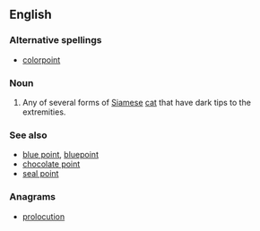 ==English==

===Alternative spellings===
*[[colorpoint]]

===Noun===
{{en-noun}}

# Any of several forms of [[Siamese]] [[cat]] that have dark tips to the extremities.

===See also===
*[[blue point]], [[bluepoint]]
*[[chocolate point]]
*[[seal point]]

===Anagrams===
* [[prolocution#English|prolocution]]